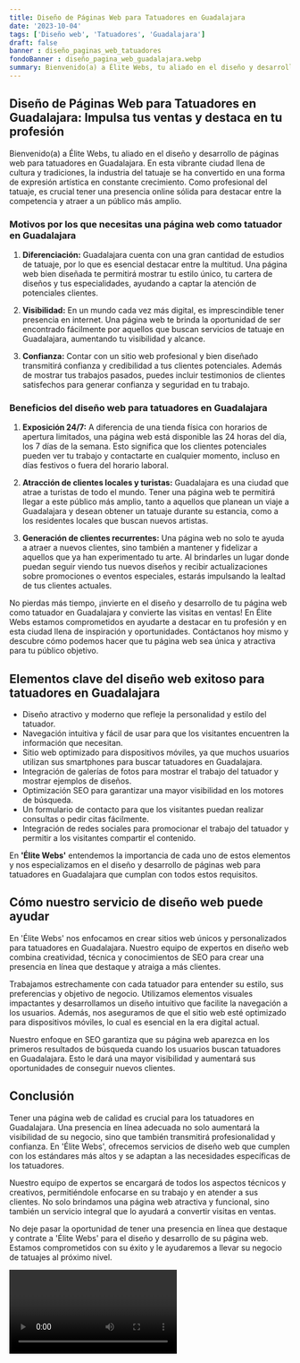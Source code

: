 ```yaml
---
title: Diseño de Páginas Web para Tatuadores en Guadalajara
date: '2023-10-04'
tags: ['Diseño web', 'Tatuadores', 'Guadalajara']
draft: false
banner : diseño_paginas_web_tatuadores
fondoBanner : diseño_pagina_web_guadalajara.webp
summary: Bienvenido(a) a Élite Webs, tu aliado en el diseño y desarrollo de páginas web para tatuadores en Guadalajara. En esta vibrante ciudad llena de cultura y tradiciones, la industria del tatuaje se ha convertido en una forma de expresión artística en constante crecimiento. Como profesional del tatuaje, es crucial tener una presencia online sólida para destacar entre la competencia y atraer a un público más amplio.
---
```


## Diseño de Páginas Web para Tatuadores en Guadalajara: Impulsa tus ventas y destaca en tu profesión

Bienvenido(a) a Élite Webs, tu aliado en el diseño y desarrollo de páginas web para tatuadores en Guadalajara. En esta vibrante ciudad llena de cultura y tradiciones, la industria del tatuaje se ha convertido en una forma de expresión artística en constante crecimiento. Como profesional del tatuaje, es crucial tener una presencia online sólida para destacar entre la competencia y atraer a un público más amplio.

### Motivos por los que necesitas una página web como tatuador en Guadalajara

1. **Diferenciación:** Guadalajara cuenta con una gran cantidad de estudios de tatuaje, por lo que es esencial destacar entre la multitud. Una página web bien diseñada te permitirá mostrar tu estilo único, tu cartera de diseños y tus especialidades, ayudando a captar la atención de potenciales clientes.

2. **Visibilidad:** En un mundo cada vez más digital, es imprescindible tener presencia en internet. Una página web te brinda la oportunidad de ser encontrado fácilmente por aquellos que buscan servicios de tatuaje en Guadalajara, aumentando tu visibilidad y alcance.

3. **Confianza:** Contar con un sitio web profesional y bien diseñado transmitirá confianza y credibilidad a tus clientes potenciales. Además de mostrar tus trabajos pasados, puedes incluir testimonios de clientes satisfechos para generar confianza y seguridad en tu trabajo.

### Beneficios del diseño web para tatuadores en Guadalajara

1. **Exposición 24/7:** A diferencia de una tienda física con horarios de apertura limitados, una página web está disponible las 24 horas del día, los 7 días de la semana. Esto significa que los clientes potenciales pueden ver tu trabajo y contactarte en cualquier momento, incluso en días festivos o fuera del horario laboral.

2. **Atracción de clientes locales y turistas:** Guadalajara es una ciudad que atrae a turistas de todo el mundo. Tener una página web te permitirá llegar a este público más amplio, tanto a aquellos que planean un viaje a Guadalajara y desean obtener un tatuaje durante su estancia, como a los residentes locales que buscan nuevos artistas.

3. **Generación de clientes recurrentes:** Una página web no solo te ayuda a atraer a nuevos clientes, sino también a mantener y fidelizar a aquellos que ya han experimentado tu arte. Al brindarles un lugar donde puedan seguir viendo tus nuevos diseños y recibir actualizaciones sobre promociones o eventos especiales, estarás impulsando la lealtad de tus clientes actuales.

No pierdas más tiempo, ¡invierte en el diseño y desarrollo de tu página web como tatuador en Guadalajara y convierte las visitas en ventas! En Élite Webs estamos comprometidos en ayudarte a destacar en tu profesión y en esta ciudad llena de inspiración y oportunidades. Contáctanos hoy mismo y descubre cómo podemos hacer que tu página web sea única y atractiva para tu público objetivo.

<GifSeo />

<Cta />

## Elementos clave del diseño web exitoso para tatuadores en Guadalajara

- Diseño atractivo y moderno que refleje la personalidad y estilo del tatuador.
- Navegación intuitiva y fácil de usar para que los visitantes encuentren la información que necesitan.
- Sitio web optimizado para dispositivos móviles, ya que muchos usuarios utilizan sus smartphones para buscar tatuadores en Guadalajara.
- Integración de galerías de fotos para mostrar el trabajo del tatuador y mostrar ejemplos de diseños.
- Optimización SEO para garantizar una mayor visibilidad en los motores de búsqueda.
- Un formulario de contacto para que los visitantes puedan realizar consultas o pedir citas fácilmente.
- Integración de redes sociales para promocionar el trabajo del tatuador y permitir a los visitantes compartir el contenido.

En **'Élite Webs'** entendemos la importancia de cada uno de estos elementos y nos especializamos en el diseño y desarrollo de páginas web para tatuadores en Guadalajara que cumplan con todos estos requisitos.

## Cómo nuestro servicio de diseño web puede ayudar

En 'Élite Webs' nos enfocamos en crear sitios web únicos y personalizados para tatuadores en Guadalajara. Nuestro equipo de expertos en diseño web combina creatividad, técnica y conocimientos de SEO para crear una presencia en línea que destaque y atraiga a más clientes.

Trabajamos estrechamente con cada tatuador para entender su estilo, sus preferencias y objetivo de negocio. Utilizamos elementos visuales impactantes y desarrollamos un diseño intuitivo que facilite la navegación a los usuarios. Además, nos aseguramos de que el sitio web esté optimizado para dispositivos móviles, lo cual es esencial en la era digital actual.

Nuestro enfoque en SEO garantiza que su página web aparezca en los primeros resultados de búsqueda cuando los usuarios buscan tatuadores en Guadalajara. Esto le dará una mayor visibilidad y aumentará sus oportunidades de conseguir nuevos clientes.

## Conclusión

Tener una página web de calidad es crucial para los tatuadores en Guadalajara. Una presencia en línea adecuada no solo aumentará la visibilidad de su negocio, sino que también transmitirá profesionalidad y confianza. En 'Élite Webs', ofrecemos servicios de diseño web que cumplen con los estándares más altos y se adaptan a las necesidades específicas de los tatuadores.

Nuestro equipo de expertos se encargará de todos los aspectos técnicos y creativos, permitiéndole enfocarse en su trabajo y en atender a sus clientes. No solo brindamos una página web atractiva y funcional, sino también un servicio integral que lo ayudará a convertir visitas en ventas.

No deje pasar la oportunidad de tener una presencia en línea que destaque y contrate a 'Élite Webs' para el diseño y desarrollo de su página web. Estamos comprometidos con su éxito y le ayudaremos a llevar su negocio de tatuajes al próximo nivel.

<Video />

<CtaBot job='Tatuadores' city='Guadalajara'/>

<Gmaps query='Guadalajara+españa+maps' />